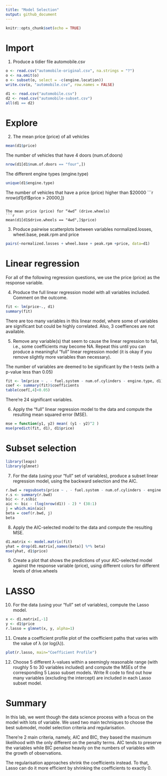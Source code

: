 ```yaml
---
title: "Model Selection"
output: github_document
---
```


```r
knitr::opts_chunk$set(echo = TRUE)
```

# Import
(@) Produce a tidier file automobile.csv
```r
o <- read.csv("automobile-original.csv", na.strings = "?")
o <- na.omit(o)
o <- subset(o, select = -c(engine.location))
write.csv(o, "automobile.csv", row.names = FALSE)

d1 <- read.csv("automobile.csv")
d2 <- read.csv("automobile-subset.csv")
all(d1 == d2)
```

# Explore
(@) The mean price (price) of all vehicles
```r
mean(d1$price)
```

The number of vehicles that have 4 doors (num.of.doors)
```r
nrow(d1[d1$num.of.doors == "four",])
```

The different engine types (engine.type)
```r
unique(d1$engine.type)
```

The number of vehicles that have a price (price) higher than $20000
```r
nrow(d1[d1$price > 20000,])
```

The mean price (price) for “4wd” (drive.wheels)
```r
mean(d1[d1$drive.wheels == "4wd",]$price)
```

(@) Produce pairwise scatterplots between variables normalized.losses, wheel.base, peak.rpm and price
```r
pairs(~normalized.losses + wheel.base + peak.rpm +price, data=d1)
```

# Linear regression
For all of the following regression questions, we use the price (price) as the response variable.

(@) Produce the full linear regression model with all variables included. Comment on the outcome.
```r
fit <- lm(price~., d1)
summary(fit)
```
There are too many variables in this linear model, where some of variables are significant but could be highly correlated. Also, 3 coeffiences are not available.

(@) Remove any variable(s) that seem to cause the linear regression to fail, i.e., some coefficients may become NA. Repeat this until you can produce a meaningful “full” linear regression model (it is okay if you remove slightly more variables than necessary).

The number of variables are deemed to be significant by the t-tests (with a p-value less than 0.05)
```r
fit <- lm(price ~ . - fuel.system - num.of.cylinders - engine.type, d1)
coef <- summary(fit)$coefficients
table(coef[,4]<0.05)
```
There're 24 significant variables.

(@) Apply the “full” linear regression model to the data and compute the resulting mean squared error (MSE).
```r
mse = function(y1, y2) mean( (y1 - y2)^2 )
mse(predict(fit, d1), d1$price)
```

# Subset selection
```r
library(leaps)
library(glmnet)
```

(@) For the data (using your “full” set of variables), produce a subset linear regression model, using the backward selection and the AIC.
```r
r.bwd = regsubsets(price ~ . - fuel.system - num.of.cylinders - engine.type, nvmax = 38, data=d1, method="backward")
r.s <- summary(r.bwd)
bic <- r.s$bic
aic <- bic - (log(nrow(d1)) - 2) * (38:1)
j = which.min(aic)
beta = coef(r.bwd, j)
beta
```

(@) Apply the AIC-selected model to the data and compute the resulting MSE.
```r
d1.matrix <- model.matrix(fit)
yhat = drop(d1.matrix[,names(beta)] %*% beta)
mse(yhat, d1$price)
```

(@) Create a plot that shows the predictions of your AIC-selected model against the response variable (price), using different colors for different levels of drive.wheels

# LASSO
(@) For the data (using your “full” set of variables), compute the Lasso model.
```r
x <- d1.matrix[,-1]
y <- d1$price
r.lasso = glmnet(x, y, alpha=1)
```

(@) Create a coefficient profile plot of the coefficient paths that varies with the value of λ (or log(λ)).
```r
plot(r.lasso, main="Coefficient Profile")
```
(@) Choose 5 different λ-values within a seemingly reasonable range (with roughly 5 to 30 variables included) and compute the MSEs of the corresponding 5 Lasso subset models. Write R code to find out how many variables (excluding the intercept) are included in each Lasso subset model.

# Summary
In this lab, we went though the data science process with a focus on the model with lots of variable. We used two main techniques to choose the best submodel, model selection criteria and regularisation.

There're 2 main criteria, namely, AIC and BIC, they based the maximum likelihood with the only different on the penalty terms. AIC tends to preserve the variables while BIC penalise heavily on the numbers of variables with the growth of observations.

The regularisation approaches shrink the coefficients instead. To that, Lasso can do it more efficient by shrinking the coefficients to exactly 0.
















